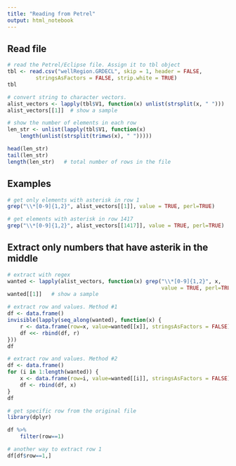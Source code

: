 ```yaml
---
title: "Reading from Petrel"
output: html_notebook
---
```


## Read file

```r
# read the Petrel/Eclipse file. Assign it to tbl object
tbl <- read.csv("wellRegion.GRDECL", skip = 1, header = FALSE, 
         stringsAsFactors = FALSE, strip.white = TRUE)
tbl
```


```r
# convert string to character vectors.
alist_vectors <- lapply(tbl$V1, function(x) unlist(strsplit(x, " ")))
alist_vectors[[1]]  # show a sample
```

```r
# show the number of elements in each row
len_str <- unlist(lapply(tbl$V1, function(x) 
    length(unlist(strsplit(trimws(x), " ")))))

head(len_str)
tail(len_str)
length(len_str)   # total number of rows in the file
```

## Examples

```r
# get only elements with asterisk in row 1
grep("\\*[0-9]{1,2}", alist_vectors[[1]], value = TRUE, perl=TRUE)
```

```r
# get elements with asterisk in row 1417
grep("\\*[0-9]{1,2}", alist_vectors[[1417]], value = TRUE, perl=TRUE)
```

## Extract only numbers that have asterik in the middle

```r
# extract with regex
wanted <- lapply(alist_vectors, function(x) grep("\\*[0-9]{1,2}", x, 
                                                 value = TRUE, perl=TRUE))
wanted[[1]]   # show a sample
```



```r
# extract row and values. Method #1
df <- data.frame()
invisible(lapply(seq_along(wanted), function(x) {
    r <- data.frame(row=x, value=wanted[[x]], stringsAsFactors = FALSE)
    df <<- rbind(df, r)
}))
df
```



```r
# extract row and values. Method #2
df <- data.frame()
for (i in 1:length(wanted)) {
    x <- data.frame(row=i, value=wanted[[i]], stringsAsFactors = FALSE)
    df <- rbind(df, x)
}
df
```

```r
# get specific row from the original file
library(dplyr)

df %>% 
    filter(row==1)
```

```r
# another way to extract row 1
df[df$row==1,]
```


